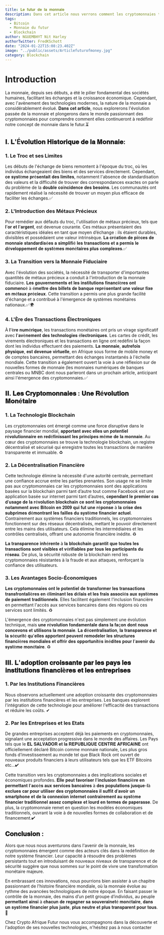 ```yaml
---
title: 𝐋𝐞 𝐟𝐮𝐭𝐮𝐫 𝐝𝐞 𝐥𝐚 𝐦𝐨𝐧𝐧𝐚𝐢𝐞
description: Dans cet article nous verrons comment les cryptomonnaies transforment notre conception traditionnelle de la monnaie. 
tags:
  - Bitcoin
  - Monnaie du futur
  - Blockchain
author: NGUEMBHYT Nit Harley 
authorTwitter: FredKSchott
date: "2024-01-22T15:08:23.402Z"
image: "../public/assets/Articlefuturofmoney.jpg"
category: Blockchain
---
```


# Introduction

La monnaie, depuis ses débuts, a été le pilier fondamental des sociétés humaines, facilitant les échanges et la croissance économique. Cependant, avec l'avènement des technologies modernes, la nature de la monnaie a considérablement évolué. 𝐃𝐚𝐧𝐬 𝐜𝐞𝐭 𝐚𝐫𝐭𝐢𝐜𝐥𝐞, nous explorerons l'évolution passée de la monnaie et plongerons dans le monde passionnant des cryptomonnaies pour comprendre comment elles continueront à redéfinir notre concept de monnaie dans le futur.⏳

## 𝐈. 𝐋'É𝐯𝐨𝐥𝐮𝐭𝐢𝐨𝐧 𝐇𝐢𝐬𝐭𝐨𝐫𝐢𝐪𝐮𝐞 𝐝𝐞 𝐥𝐚 𝐌𝐨𝐧𝐧𝐚𝐢𝐞:

### 1. Le Troc et ses Limites

Les débuts de l'échange de biens remontent à l'époque du troc, où les individus échangeaient des biens et des services directement. Cependant, 𝐜𝐞 𝐬𝐲𝐬𝐭è𝐦𝐞 𝐩𝐫é𝐬𝐞𝐧𝐭𝐚𝐢𝐭 𝐝𝐞𝐬 𝐥𝐢𝐦𝐢𝐭𝐞𝐬, notamment l'absence de standardisation des valeurs et la difficulté de trouver des correspondances exactes on parle du problème de la 𝐝𝐨𝐮𝐛𝐥𝐞 𝐜𝐨ï𝐧𝐜𝐢𝐝𝐞𝐧𝐜𝐞 𝐝𝐞𝐬 𝐛𝐞𝐬𝐨𝐢𝐧𝐬. Les communautés ont rapidement réalisé la nécessité de trouver un moyen plus efficace de faciliter les échanges.✅

### 2. L'Introduction des Métaux Précieux

Pour remédier aux défauts du troc, l'utilisation de métaux précieux, tels que 𝐥'𝐨𝐫 𝐞𝐭 𝐥'𝐚𝐫𝐠𝐞𝐧𝐭, est devenue courante. Ces métaux présentaient des caractéristiques idéales en tant que moyen d’échange : ils étaient durables, divisibles et possédaient une valeur intrinsèque. 𝐋𝐚 𝐜𝐫é𝐚𝐭𝐢𝐨𝐧 𝐝𝐞 𝐩𝐢è𝐜𝐞𝐬 𝐝𝐞 𝐦𝐨𝐧𝐧𝐚𝐢𝐞 𝐬𝐭𝐚𝐧𝐝𝐚𝐫𝐝𝐢𝐬é𝐞𝐬 𝐚 𝐬𝐢𝐦𝐩𝐥𝐢𝐟𝐢é 𝐥𝐞𝐬 𝐭𝐫𝐚𝐧𝐬𝐚𝐜𝐭𝐢𝐨𝐧𝐬 𝐞𝐭 𝐚 𝐩𝐞𝐫𝐦𝐢𝐬 𝐥𝐞 𝐝é𝐯𝐞𝐥𝐨𝐩𝐩𝐞𝐦𝐞𝐧𝐭 𝐝𝐞 𝐬𝐲𝐬𝐭è𝐦𝐞𝐬 𝐦𝐨𝐧é𝐭𝐚𝐢𝐫𝐞𝐬 𝐩𝐥𝐮𝐬 𝐜𝐨𝐦𝐩𝐥𝐞𝐱𝐞𝐬.✅

### 3. La Transition vers la Monnaie Fiduciaire 

Avec l'évolution des sociétés, la nécessité de transporter d'importantes quantités de métaux précieux a conduit à l'introduction de la monnaie fiduciaire. 𝐋𝐞𝐬 𝐠𝐨𝐮𝐯𝐞𝐫𝐧𝐞𝐦𝐞𝐧𝐭𝐬 𝐞𝐭 𝐥𝐞𝐬 𝐢𝐧𝐬𝐭𝐢𝐭𝐮𝐭𝐢𝐨𝐧𝐬 𝐟𝐢𝐧𝐚𝐧𝐜𝐢è𝐫𝐞𝐬 𝐨𝐧𝐭 𝐜𝐨𝐦𝐦𝐞𝐧𝐜é à é𝐦𝐞𝐭𝐭𝐫𝐞 𝐝𝐞𝐬 𝐛𝐢𝐥𝐥𝐞𝐭𝐬 𝐝𝐞 𝐛𝐚𝐧𝐪𝐮𝐞 𝐫𝐞𝐩𝐫é𝐬𝐞𝐧𝐭𝐚𝐧𝐭 𝐮𝐧𝐞 𝐯𝐚𝐥𝐞𝐮𝐫 𝐟𝐢𝐱𝐞 𝐞𝐧 𝐦é𝐭𝐚𝐮𝐱 𝐩𝐫é𝐜𝐢𝐞𝐮𝐱. Cette transition a permis une plus grande facilité d'échange et a contribué à l'émergence de systèmes monétaires nationaux.✅🌍

### 4. L'Ère des Transactions Électroniques

À 𝐥'è𝐫𝐞 𝐧𝐮𝐦é𝐫𝐢𝐪𝐮𝐞, les transactions monétaires ont pris un virage significatif avec 𝐥'𝐚𝐯è𝐧𝐞𝐦𝐞𝐧𝐭 𝐝𝐞𝐬 𝐭𝐞𝐜𝐡𝐧𝐨𝐥𝐨𝐠𝐢𝐞𝐬 é𝐥𝐞𝐜𝐭𝐫𝐨𝐧𝐢𝐪𝐮𝐞𝐬. Les cartes de crédit, les virements électroniques et les transactions en ligne ont redéfini la façon dont les individus effectuent des paiements. 𝐋𝐚 𝐦𝐨𝐧𝐧𝐚𝐢𝐞, 𝐚𝐮𝐭𝐫𝐞𝐟𝐨𝐢𝐬 𝐩𝐡𝐲𝐬𝐢𝐪𝐮𝐞, 𝐞𝐬𝐭 𝐝𝐞𝐯𝐞𝐧𝐮𝐞 𝐯𝐢𝐫𝐭𝐮𝐞𝐥𝐥𝐞, en Afrique sous forme de mobile money et de comptes bancaires, permettant des échanges instantanés à l'échelle mondiale. Cette transition a également ouvert la voie à une réflexion sur de nouvelles formes de monnaie (les monnaies numériques de banques centrales ou MNBC dont nous parleront dans un prochain article, anticipant ainsi l'émergence des cryptomonnaies.✅

## 𝐈𝐈. 𝐋𝐞𝐬 𝐂𝐫𝐲𝐩𝐭𝐨𝐦𝐨𝐧𝐧𝐚𝐢𝐞𝐬 : 𝐔𝐧𝐞 𝐑é𝐯𝐨𝐥𝐮𝐭𝐢𝐨𝐧 𝐌𝐨𝐧é𝐭𝐚𝐢𝐫𝐞 

### 1. La Technologie Blockchain 

Les cryptomonnaies ont émergé comme une force disruptive dans le paysage financier mondial, 𝐚𝐩𝐩𝐨𝐫𝐭𝐚𝐧𝐭 𝐚𝐯𝐞𝐜 𝐞𝐥𝐥𝐞𝐬 𝐮𝐧 𝐩𝐨𝐭𝐞𝐧𝐭𝐢𝐞𝐥 𝐫é𝐯𝐨𝐥𝐮𝐭𝐢𝐨𝐧𝐧𝐚𝐢𝐫𝐞 𝐞𝐧 𝐫𝐞𝐝é𝐟𝐢𝐧𝐢𝐬𝐬𝐚𝐧𝐭 𝐥𝐞𝐬 𝐩𝐫𝐢𝐧𝐜𝐢𝐩𝐞𝐬 𝐦ê𝐦𝐞 𝐝𝐞 𝐥𝐚 𝐦𝐨𝐧𝐧𝐚𝐢𝐞.
Au cœur des cryptomonnaies se trouve la technologie blockchain, un registre décentralisé et sécurisé qui enregistre toutes les transactions de manière transparente et immuable. ♻️

### 2. La Décentralisation Financière 

Cette technologie élimine la nécessité d'une autorité centrale, permettant une confiance accrue entre les parties prenantes. Son usage ne se limite pas aux cryptomonnaies car les cryptomonnaies sont des applications basées sur la blockchain parmi tant d’autre tout comme Facebook est une application basée sur internet parmi tant d’autres, 𝐜𝐞𝐩𝐞𝐧𝐝𝐚𝐧𝐭 𝐥𝐞 𝐩𝐫𝐞𝐦𝐢𝐞𝐫 𝐜𝐚𝐬 𝐝’𝐮𝐬𝐚𝐠𝐞 𝐝𝐞 𝐥𝐚 𝐫é𝐯𝐨𝐥𝐮𝐭𝐢𝐨𝐧 𝐛𝐥𝐨𝐜𝐤𝐜𝐡𝐚𝐢𝐧 𝐜𝐞 𝐬𝐨𝐧𝐭 𝐥𝐞𝐬 𝐜𝐫𝐲𝐩𝐭𝐨𝐦𝐨𝐧𝐧𝐚𝐢𝐞𝐬 𝐧𝐨𝐭𝐚𝐦𝐦𝐞𝐧𝐭 𝐚𝐯𝐞𝐜 𝐁𝐢𝐭𝐜𝐨𝐢𝐧 𝐞𝐧 𝟐𝟎𝟎𝟗 𝐪𝐮𝐢 𝐟𝐮𝐭 𝐮𝐧𝐞 𝐫é𝐩𝐨𝐧𝐬𝐞 à 𝐥𝐚 𝐜𝐫𝐢𝐬𝐞 𝐝𝐞𝐬 𝐬𝐮𝐛𝐩𝐫𝐢𝐦𝐞𝐬 𝐝é𝐦𝐨𝐧𝐭𝐫𝐚𝐧𝐭 𝐥𝐞𝐬 𝐟𝐚𝐢𝐥𝐥𝐞𝐬 𝐝𝐮 𝐬𝐲𝐬𝐭è𝐦𝐞 𝐟𝐢𝐧𝐚𝐧𝐜𝐢𝐞𝐫 𝐚𝐜𝐭𝐮𝐞𝐥.
Contrairement aux systèmes financiers traditionnels, les cryptomonnaies fonctionnent sur des réseaux décentralisés, mettant le pouvoir directement entre les mains des utilisateurs. Cela élimine les intermédiaires et les contrôles centralisés, offrant une autonomie financière inédite. ♻️

𝐋𝐚 𝐭𝐫𝐚𝐧𝐬𝐩𝐚𝐫𝐞𝐧𝐜𝐞 𝐢𝐧𝐡é𝐫𝐞𝐧𝐭𝐞 à 𝐥𝐚 𝐛𝐥𝐨𝐜𝐤𝐜𝐡𝐚𝐢𝐧 𝐠𝐚𝐫𝐚𝐧𝐭𝐢𝐭 𝐪𝐮𝐞 𝐭𝐨𝐮𝐭𝐞𝐬 𝐥𝐞𝐬 𝐭𝐫𝐚𝐧𝐬𝐚𝐜𝐭𝐢𝐨𝐧𝐬 𝐬𝐨𝐧𝐭 𝐯𝐢𝐬𝐢𝐛𝐥𝐞𝐬 𝐞𝐭 𝐯é𝐫𝐢𝐟𝐢𝐚𝐛𝐥𝐞𝐬 𝐩𝐚𝐫 𝐭𝐨𝐮𝐬 𝐥𝐞𝐬 𝐩𝐚𝐫𝐭𝐢𝐜𝐢𝐩𝐚𝐧𝐭𝐬 𝐝𝐮 𝐫é𝐬𝐞𝐚𝐮. De plus, la sécurité robuste de la blockchain rend les cryptomonnaies résistantes à la fraude et aux attaques, renforçant la confiance des utilisateurs.

### 3. Les Avantages Socio-Économiques
𝐋𝐞𝐬 𝐜𝐫𝐲𝐩𝐭𝐨𝐦𝐨𝐧𝐧𝐚𝐢𝐞𝐬 𝐨𝐧𝐭 𝐥𝐞 𝐩𝐨𝐭𝐞𝐧𝐭𝐢𝐞𝐥 𝐝𝐞 𝐭𝐫𝐚𝐧𝐬𝐟𝐨𝐫𝐦𝐞𝐫 𝐥𝐞𝐬 𝐭𝐫𝐚𝐧𝐬𝐚𝐜𝐭𝐢𝐨𝐧𝐬 𝐭𝐫𝐚𝐧𝐬𝐟𝐫𝐨𝐧𝐭𝐚𝐥𝐢è𝐫𝐞𝐬 𝐞𝐧 é𝐥𝐢𝐦𝐢𝐧𝐚𝐧𝐭 𝐥𝐞𝐬 𝐝é𝐥𝐚𝐢𝐬 𝐞𝐭 𝐥𝐞𝐬 𝐟𝐫𝐚𝐢𝐬 𝐚𝐬𝐬𝐨𝐜𝐢é𝐬 𝐚𝐮𝐱 𝐬𝐲𝐬𝐭è𝐦𝐞𝐬 𝐝𝐞 𝐩𝐚𝐢𝐞𝐦𝐞𝐧𝐭 𝐭𝐫𝐚𝐝𝐢𝐭𝐢𝐨𝐧𝐧𝐞𝐥𝐬. Elles facilitent également l'inclusion financière en permettant l'accès aux services bancaires dans des régions où ces services sont limités. ♻️

L'émergence des cryptomonnaies n'est pas simplement une évolution technique, mais 𝐮𝐧𝐞 𝐫é𝐯𝐨𝐥𝐮𝐭𝐢𝐨𝐧 𝐟𝐨𝐧𝐝𝐚𝐦𝐞𝐧𝐭𝐚𝐥𝐞 𝐝𝐚𝐧𝐬 𝐥𝐚 𝐟𝐚ç𝐨𝐧 𝐝𝐨𝐧𝐭 𝐧𝐨𝐮𝐬 𝐜𝐨𝐧𝐜𝐞𝐯𝐨𝐧𝐬 𝐞𝐭 𝐮𝐭𝐢𝐥𝐢𝐬𝐨𝐧𝐬 𝐥𝐚 𝐦𝐨𝐧𝐧𝐚𝐢𝐞. 𝐋𝐚 𝐝é𝐜𝐞𝐧𝐭𝐫𝐚𝐥𝐢𝐬𝐚𝐭𝐢𝐨𝐧, 𝐥𝐚 𝐭𝐫𝐚𝐧𝐬𝐩𝐚𝐫𝐞𝐧𝐜𝐞 𝐞𝐭 𝐥𝐚 𝐬é𝐜𝐮𝐫𝐢𝐭é 𝐪𝐮'𝐞𝐥𝐥𝐞𝐬 𝐚𝐩𝐩𝐨𝐫𝐭𝐞𝐧𝐭 𝐩𝐞𝐮𝐯𝐞𝐧𝐭 𝐫𝐞𝐦𝐨𝐝𝐞𝐥𝐞𝐫 𝐥𝐞𝐬 𝐬𝐭𝐫𝐮𝐜𝐭𝐮𝐫𝐞𝐬 𝐟𝐢𝐧𝐚𝐧𝐜𝐢è𝐫𝐞𝐬 𝐦𝐨𝐧𝐝𝐢𝐚𝐥𝐞𝐬 𝐞𝐭 𝐨𝐟𝐟𝐫𝐢𝐫 𝐝𝐞𝐬 𝐨𝐩𝐩𝐨𝐫𝐭𝐮𝐧𝐢𝐭é𝐬 𝐢𝐧é𝐝𝐢𝐭𝐞𝐬 𝐩𝐨𝐮𝐫 𝐥'𝐚𝐯𝐞𝐧𝐢𝐫 𝐝𝐮 𝐬𝐲𝐬𝐭è𝐦𝐞 𝐦𝐨𝐧é𝐭𝐚𝐢𝐫𝐞. ♻️

## 𝐈𝐈𝐈. 𝐋'𝐚𝐝𝐨𝐩𝐭𝐢𝐨𝐧 𝐜𝐫𝐨𝐢𝐬𝐬𝐚𝐧𝐭𝐞 𝐩𝐚𝐫 𝐥𝐞𝐬 𝐩𝐚𝐲𝐬 𝐥𝐞𝐬 𝐢𝐧𝐬𝐭𝐢𝐭𝐮𝐭𝐢𝐨𝐧𝐬 𝐟𝐢𝐧𝐚𝐧𝐜𝐢è𝐫𝐞𝐬 𝐞𝐭 𝐥𝐞𝐬 𝐞𝐧𝐭𝐫𝐞𝐩𝐫𝐢𝐬𝐞𝐬

### 1. Par les Institutions Financières

Nous observons actuellement une adoption croissante des cryptomonnaies par les institutions financières et les entreprises. Les banques explorent l'intégration de cette technologie pour améliorer l'efficacité des transactions et réduire les coûts. ✔

### 2. Par les Entreprises et les Etats

De grandes entreprises acceptent déjà les paiements en cryptomonnaies, signalant une acceptation progressive dans le monde des affaires. Les Pays tels que le 𝐄𝐋 𝐒𝐀𝐋𝐕𝐀𝐃𝐎𝐑 𝐞𝐭 𝐥𝐚 𝐑𝐄𝐏𝐔𝐁𝐋𝐈𝐐𝐔𝐄 𝐂𝐄𝐍𝐓𝐑𝐄 𝐀𝐅𝐑𝐈𝐂𝐀𝐈𝐍𝐄 ont officiellement déclaré Bitcoin comme monnaie nationale, Les plus gros fonds d’investissement au monde tel que Black Rock ont ouvert de nouveaux produits financiers à leurs utilisateurs tels que les ETF Bitcoins etc…✔

Cette transition vers les cryptomonnaies a des implications sociales et économiques profondes. 𝐄𝐥𝐥𝐞 𝐩𝐞𝐮𝐭 𝐟𝐚𝐯𝐨𝐫𝐢𝐬𝐞𝐫 𝐥'𝐢𝐧𝐜𝐥𝐮𝐬𝐢𝐨𝐧 𝐟𝐢𝐧𝐚𝐧𝐜𝐢è𝐫𝐞 𝐞𝐧 𝐩𝐞𝐫𝐦𝐞𝐭𝐭𝐚𝐧𝐭 𝐥'𝐚𝐜𝐜è𝐬 𝐚𝐮𝐱 𝐬𝐞𝐫𝐯𝐢𝐜𝐞𝐬 𝐛𝐚𝐧𝐜𝐚𝐢𝐫𝐞𝐬 à 𝐝𝐞𝐬 𝐩𝐨𝐩𝐮𝐥𝐚𝐭𝐢𝐨𝐧𝐬 𝐣𝐮𝐬𝐪𝐮𝐞-𝐥à 𝐞𝐱𝐜𝐥𝐮𝐞𝐬 𝐜𝐚𝐫 𝐩𝐨𝐮𝐫 𝐮𝐭𝐢𝐥𝐢𝐬𝐞𝐫 𝐝𝐞𝐬 𝐜𝐫𝐲𝐩𝐭𝐨𝐦𝐨𝐧𝐧𝐚𝐢𝐞𝐬 𝐢𝐥 𝐬𝐮𝐟𝐟𝐢𝐭 𝐝’𝐚𝐯𝐨𝐢𝐫 𝐮𝐧 𝐬𝐦𝐚𝐫𝐭𝐩𝐡𝐨𝐧𝐞 𝐞𝐭 𝐝𝐞 𝐥𝐚 𝐜𝐨𝐧𝐧𝐞𝐱𝐢𝐨𝐧 𝐢𝐧𝐭𝐞𝐫𝐧𝐞𝐭 𝐜𝐨𝐧𝐭𝐫𝐚𝐢𝐫𝐞𝐦𝐞𝐧𝐭 𝐚𝐮 𝐬𝐲𝐬𝐭è𝐦𝐞 𝐟𝐢𝐧𝐚𝐧𝐜𝐢𝐞𝐫 𝐭𝐫𝐚𝐝𝐢𝐭𝐢𝐨𝐧𝐧𝐞𝐥 𝐚𝐬𝐬𝐞𝐳 𝐜𝐨𝐦𝐩𝐥𝐞𝐱𝐞 𝐞𝐭 𝐥𝐨𝐮𝐫𝐝 𝐞𝐧 𝐭𝐞𝐫𝐦𝐞𝐬 𝐝𝐞 𝐩𝐚𝐩𝐞𝐫𝐚𝐬𝐬𝐞. De plus, la cryptomonnaie remet en question les modèles économiques traditionnels, ouvrant la voie à de nouvelles formes de collaboration et de financement.✔

## 𝐂𝐨𝐧𝐜𝐥𝐮𝐬𝐢𝐨𝐧 :

Alors que nous nous aventurons dans l'avenir de la monnaie, les cryptomonnaies émergent comme des acteurs clés dans la redéfinition de notre système financier. Leur capacité à résoudre des problèmes persistants tout en introduisant de nouveaux niveaux de transparence et de sécurité suggère que nous sommes sur le point de vivre une transformation monétaire majeure.

En embrassant ces innovations, nous pourrions bien assister à un chapitre passionnant de l'histoire financière mondiale, où la monnaie évolue au rythme des avancées technologiques de notre époque.
En faisant passer le contrôle de la monnaie, des mains d’un petit groupe d’individus, au peuple 𝐩𝐞𝐫𝐦𝐞𝐭𝐭𝐚𝐧𝐭 𝐚𝐢𝐧𝐬𝐢 à 𝐜𝐡𝐚𝐜𝐮𝐧 𝐝𝐞 𝐫𝐞𝐠𝐚𝐠𝐧𝐞𝐫 𝐬𝐚 𝐬𝐨𝐮𝐯𝐞𝐫𝐚𝐢𝐧𝐞𝐭é 𝐦𝐨𝐧é𝐭𝐚𝐢𝐫𝐞, 𝐝𝐚𝐧𝐬 𝐮𝐧 𝐬𝐲𝐬𝐭è𝐦𝐞 𝐟𝐢𝐧𝐚𝐧𝐜𝐢𝐞𝐫 𝐩𝐥𝐮𝐬 𝐣𝐮𝐬𝐭𝐞, 𝐩𝐥𝐮𝐬 𝐧𝐞𝐮𝐭𝐫𝐞 𝐞𝐭 𝐩𝐥𝐮𝐬 𝐭𝐫𝐚𝐧𝐬𝐩𝐚𝐫𝐞𝐧𝐭 𝐩𝐨𝐮𝐫 𝐭𝐨𝐮𝐬.🔐

Chez Crypto Afrique Futur nous vous accompagnons dans la découverte et l'adoption de ses nouvelles technologies, n'hésitez pas à nous contacter
